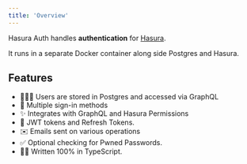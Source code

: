 ```yaml
---
title: 'Overview'
---
```


Hasura Auth handles **authentication** for [Hasura](https://github.com/hasura/graphql-engine).

It runs in a separate Docker container along side Postgres and Hasura.

## Features

- 🧑‍🤝‍🧑 Users are stored in Postgres and accessed via GraphQL
- 🔑 Multiple sign-in methods
- ✨ Integrates with GraphQL and Hasura Permissions
- 🔐 JWT tokens and Refresh Tokens.
- ✉️ Emails sent on various operations
- ✅ Optional checking for Pwned Passwords.
- 👨‍💻 Written 100% in TypeScript.

<!--
## Sign in methods:

- **Email and Password** - simple email and password method.
- **Email** - also called **passwordless email** or **magic link**.
- **SMS** - also called **passwordless sms**.
- **Anonymous** - sign in users without any method. Anonymous users can be
  converted to _regular_ users.
- **OAuth providers**:

  - Facebook
  - Google
  - GitHub
  - Twitter
  - Apple
  - LinkedIn
  - Windows Live
  - Spotify
  - Strave
  - GitLab
  - BitBucket

- Users and accounts are saved in the database.
- JWT tokens and refresh tokens are automatically generated and managed.
- Add custom user claims to the JWT token based on user data.
- Hasura roles managed.
- Two-factor authentication support.
- Third-party OAuth providers such as GitHub, Google, Facebook, Twitter etc.
- Magic Link support.
- Built in transactional emails such as account acitvation and password reset.
- Rate limiting.
- Optional checking for [Pwned Passwords](https://haveibeenpwned.com/Passwords). -->
